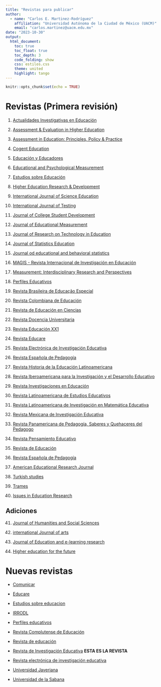 ```yaml
---
title: "Revistas para publicar"
author:
  - name: "Carlos E. Martinez-Rodríguez"
    affiliation: "Universidad Autónoma de la Ciudad de México (UACM)"
    email: "carlos.martinez@uacm.edu.mx"
date: "2023-10-30"
output:
  html_document:
    toc: true
    toc_float: true
    toc_depth: 3
    code_folding: show
    css: estilos.css
    theme: united
    highlight: tango
---
```


```r
knitr::opts_chunk$set(echo = TRUE)
```

# Revistas (Primera revisión)

1. [Actualidades Investigativas en Educación](https://revistas.ucr.ac.cr/index.php/aie/about/submissions)

2. [Assessment & Evaluation in Higher Education](https://www.tandfonline.com/action/journalInformation?show=aimsScope&journalCode=caeh20)

3. [Assessment in Education: Principles, Policy & Practice](https://www.tandfonline.com/toc/caie20/current)

4. [Cogent Education](https://www.tandfonline.com/action/journalInformation?show=aimsScope&journalCode=oaed20) 

5. [Educación y Educadores](https://educacionyeducadores.unisabana.edu.co/index.php/eye/about/submissions)

6. [Educational and Psychological Measurement](https://journals.sagepub.com/aims-scope/EPM)

7. [Estudios sobre Educación](https://revistas.unav.edu/index.php/estudios-sobre-educacion/about/submissions)

8. [Higher Education Research & Development](https://www.tandfonline.com/action/authorSubmission?show=instructions&journalCode=cher20#publication-charges)

9. [International Journal of Science Education](https://www.tandfonline.com/action/journalInformation?show=aimsScope&journalCode=tsed20)

10. [International Journal of Testing](https://www.tandfonline.com/action/journalInformation?show=aimsScope&journalCode=hijt20)

11. [Journal of College Student Development](https://muse.jhu.edu/issue/51213)

12. [Journal of Educational Measurement](https://www.tandfonline.com/action/authorSubmission?show=instructions&journalCode=caie20#publication-charges)

13. [Journal of Research on Technology in Education](https://www.tandfonline.com/action/journalInformation?show=aimsScope&journalCode=ujrt20)

14. [Journal of Statistics Education](https://www.tandfonline.com/action/authorSubmission?show=instructions&journalCode=ujse21)

15. [Journal od educational and behavioral statistics](https://www.aera.net/Publications/Journals/Journal-of-Educational-Behavioral-Statistics)

16. [MAGIS - Revista Internacional de Investigación en Educación](https://revistas.javeriana.edu.co/index.php/MAGIS/about/submissions)

17. [Measurement: Interdisciplinary Research and Perspectives](https://www.tandfonline.com/action/journalInformation?show=aimsScope&journalCode=hmes20)

18. [Perfiles Educativos](https://perfileseducativos.unam.mx/iisue_pe/index.php/perfiles/about/submissions)

19. [Revista Brasileira de Educação Especial](https://analytics.scielo.org/w/publication/size)

20. [Revista Colombiana de Educación](https://revistas.pedagogica.edu.co/index.php/RCE/indexacion)

21. [Revista de Educación en Ciencias](http://educacionyciencia.org/index.php/educacionyciencia/about/submissions)

22. [Revista Docencia Universitaria](https://revistas.uis.edu.co/index.php/revistadocencia/about)

23. [Revista Educación XX1](https://revistas.uned.es/index.php/educacionXX1/guidelines)

24. [Revista Educare](https://www.revistas.una.ac.cr/index.php/EDUCARE/guias)

25. [Revista Electrónica de Investigación Educativa](https://redie.uabc.mx/redie/about/submissions#authorGuidelines)

26. [Revista Española de Pedagogía](https://revistadepedagogia.org/normas-editores/)

27. [Revista Historia de la Educación Latinoamericana](https://revistas.uptc.edu.co/index.php/historia_educacion_latinamerican)

28. [Revista Iberoamericana para la Investigación y el Desarrollo Educativo](https://www.ride.org.mx/index.php/RIDE/indexaciones)

29. [Revista Investigaciones en Educación](https://revistas.ufro.cl/ojs/index.php/educacion/about/submissions)

30. [Revista Latinoamericana de Estudios Educativos](https://rlee.ibero.mx/index.php/rlee)

31. [Revista Latinoamericana de Investigación en Matemática Educativa](https://relime.org/index.php/relime/about)

32. [Revista Mexicana de Investigación Educativa](https://comie.org.mx/revista/v2018/rmie/index.php/nrmie/instructivoautores)

33. [Revista Panamericana de Pedagogía, Saberes y Quehaceres del Pedagogo](https://revistas.up.edu.mx/RPP/about)

34. [Revista Pensamiento Educativo](https://pensamientoeducativo.uc.cl//index.php/pel/about)

35. [Revista de Educación](https://www.educacionyfp.gob.es/revista-de-educacion/normas-presentacion/articulos.html)

36. [Revista Española de Pedagogía](https://revistadepedagogia.org/normas-editores/)

37. [American Educational Research Journal](https://journals.sagepub.com/home/aer)

38. [Turkish studies](https://turkishstudies.net/education?mod=sayfabilgi&sayfa_alias=Aims%20&%20Scope)

39. [Trames](https://kirj.ee/trames/?v=0b98720dcb2c)

40. [Issues in Education Research](https://www.iier.org.au/iier-inf.html#submissions)

## Adiciones

41. [Journal of Humanities and Social Sciences](https://www.opastpublishers.com/highlights/methodology-journals-1652.html)

42. [international Journal of arts](http://www.ijahss.com/Publication%20fee.html)

43. [Journal of Education and e-learning research](https://www.asianonlinejournals.com/index.php/JEELR/about)

44. [Higher education for the future](https://us.sagepub.com/en-us/nam/journal/higher-education-future#submission-guidelines)


# Nuevas revistas

- [Comunicar](https://www.revistacomunicar.com/index.php?contenido=tematica)

- [Educare](https://www.revistas.una.ac.cr/index.php/educare)

- [Estudios sobre educacion](https://revistas.unav.edu/index.php/estudios-sobre-educacion/index)

- [IRRODL](https://www.irrodl.org/index.php/irrodl/about)

- [Perfiles educativos](https://perfileseducativos.unam.mx/iisue_pe/index.php/perfiles/about)

- [Revista Complutense de Educación](https://revistas.ucm.es/index.php/RCED/index)

- [Revista de educación](https://www.educacionyfp.gob.es/revista-de-educacion/inicio.html)

- [Revista de Investigación Educativa](https://revistas.um.es/rie) **ESTA ES LA REVISTA**

- [Revista electrónica de investigación educativa](https://redie.uabc.mx/redie/about/submissions#authorGuidelines)

- [Universidad Javeriana](https://revistas.javeriana.edu.co/index.php/MAGIS/indexation)

- [Universidad de la Sabana](https://educacionyeducadores.unisabana.edu.co/index.php/eye/about)


